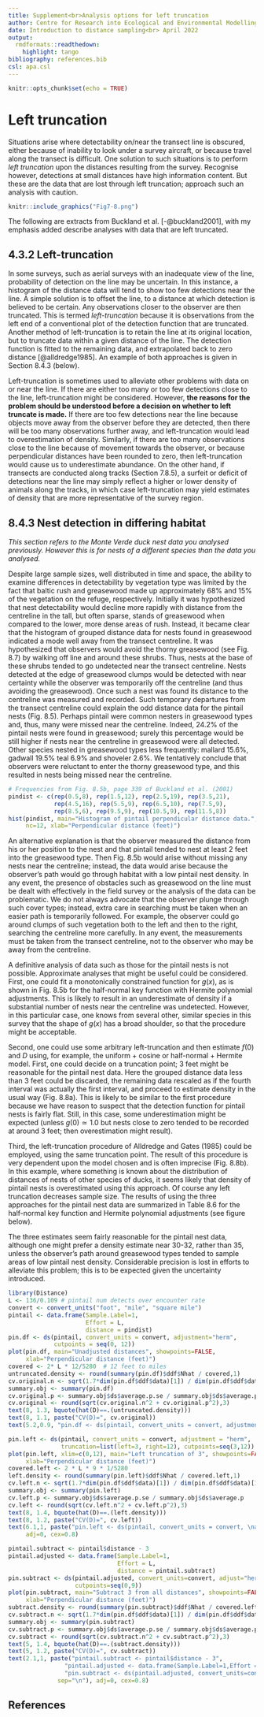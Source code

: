 ```yaml
---
title: Supplement<br>Analysis options for left truncation
author: Centre for Research into Ecological and Environmental Modelling <br> **University of St Andrews**
date: Introduction to distance sampling<br> April 2022
output: 
  rmdformats::readthedown:
    highlight: tango
bibliography: references.bib
csl: apa.csl
---
```


```r
knitr::opts_chunk$set(echo = TRUE)
```

# Left truncation

Situations arise where detectability on/near the transect line is obscured, either because of inability to look under a survey aircraft, or because travel along the transect is difficult. One solution to such situations is to perform *left truncation* upon the distances resulting from the survey. Recognise however, detections at small distances have high information content. But these are the data that are lost through left truncation; approach such an analysis with caution.

```r
knitr::include_graphics("Fig7-8.png")
```

The following are extracts from Buckland et al. [-@buckland2001], with my emphasis added describe analyses with data that are left truncated.

## 4.3.2 Left-truncation

In some surveys, such as aerial surveys with an inadequate view of the line, probability of detection on the line may be uncertain. In this instance, a histogram of the distance data will tend to show too few detections near the line. A simple solution is to offset the line, to a distance at which detection is believed to be certain. Any observations closer to the observer are then truncated. This is termed *left-truncation* because it is observations from the left end of a conventional plot of the detection function that are truncated. Another method of left-truncation is to retain the line at its original location, but to truncate data within a given distance of the line. The detection function is fitted to the remaining data, and extrapolated back to zero distance [@alldredge1985]. An example of both approaches is given in Section 8.4.3 (below).

Left-truncation is sometimes used to alleviate other problems with data on or near the line. If there are either too many or too few detections close to the line, left-truncation might be considered. However, **the reasons for the problem should be understood before a decision on whether to left truncate is made.** If there are too few detections near the line because objects move away from the observer before they are detected, then there will be too many observations further away, and left-truncation would lead to overestimation of density. Similarly, if there are too many observations close to the line because of movement towards the observer, or because perpendicular distances have been rounded to zero, then left-truncation would cause us to underestimate abundance. On the other hand, if transects are conducted along tracks (Section 7.8.5), a surfeit or deficit of detections near the line may simply reflect a higher or lower density of animals along the tracks, in which case left-truncation may yield estimates of density that are more representative of the survey region.

## 8.4.3 Nest detection in differing habitat

*This section refers to the Monte Verde duck nest data you analysed previously. However this is for nests of a different species than the data you analysed.*

Despite large sample sizes, well distributed in time and space, the ability to examine differences in detectability by vegetation type was limited by the fact that baltic rush and greasewood made up approximately 68% and 15% of the vegetation on the refuge, respectively. Initially it was hypothesized that nest detectability would decline more rapidly with distance from the centreline in the tall, but often sparse, stands of greasewood when compared to the lower, more dense areas of rush. Instead, it became clear that the histogram of grouped distance data for nests found in greasewood indicated a mode well away from the transect centreline. It was hypothesized that observers would avoid the thorny greasewood (see Fig. 8.7) by walking off line and around these shrubs. Thus, nests at the base of these shrubs tended to go undetected near the transect centreline. Nests detected at the edge of greasewood clumps would be detected with near certainty while the observer was temporarily off the centreline (and thus avoiding the greasewood). Once such a nest was found its distance to the centreline was measured and recorded. Such temporary departures from the transect centreline could explain the odd distance data for the pintail nests (Fig. 8.5). Perhaps pintail were common nesters in greasewood types and, thus, many were missed near the centreline. Indeed, 24.2% of the pintail nests were found in greasewood; surely this percentage would be still higher if nests near the centreline in greasewood were all detected. Other species nested in greasewood types less frequently: mallard 15.6%, gadwall 19.5% teal 6.9% and shoveler 2.6%. We tentatively conclude that observers were reluctant to enter the thorny greasewood type, and this resulted in nests being missed near the centreline.

```r
# Frequencies from Fig. 8.5b, page 339 of Buckland et al. (2001)
pindist <- c(rep(0.5,8), rep(1.5,12), rep(2.5,19), rep(3.5,21),
             rep(4.5,16), rep(5.5,9), rep(6.5,10), rep(7.5,9),
             rep(8.5,6), rep(9.5,9), rep(10.5,9), rep(11.5,8))
hist(pindist, main="Histogram of pintail perpendicular distance data.", 
     nc=12, xlab="Perpendicular distance (feet)")
```

An alternative explanation is that the observer measured the distance from his or her position to the nest and that pintail tended to nest at least 2 feet into the greasewood type. Then Fig. 8.5b would arise without missing any nests near the centreline; instead, the data would arise because the observer's path would go through habitat with a low pintail nest density. In any event, the presence of obstacles such as greasewood on the line must be dealt with effectively in the field survey or the analysis of the data can be problematic. We do not always advocate that the observer plunge through such cover types; instead, extra care in searching must be taken when an easier path is temporarily followed. For example, the observer could go around clumps of such vegetation both to the left and then to the right, searching the centreline more carefully. In any event, the measurements must be taken from the transect centreline, not to the observer who may be away from the centreline.

A definitive analysis of data such as those for the pintail nests is not possible. Approximate analyses that might be useful could be considered. First, one could fit a monotonically constrained function for $g(x),$ as is shown in Fig. 8.5b for the half-normal key function with Hermite polynomial adjustments. This is likely to result in an underestimate of density if a substantial number of nests near the centreline was undetected. However, in this particular case, one knows from several other, similar species in this survey that the shape of $g(x)$ has a broad shoulder, so that the procedure might be acceptable.

Second, one could use some arbitrary left-truncation and then estimate $f(0)$ and $D$ using, for example, the uniform + cosine or half-normal + Hermite model. First, one could decide on a truncation point; 3 feet might be reasonable for the pintail nest data. Here the grouped distance data less than 3 feet could be discarded, the remaining data rescaled as if the fourth interval was actually the first interval, and proceed to estimate density in the usual way (Fig. 8.8a). This is likely to be similar to the first procedure because we have reason to suspect that the detection function for pintail nests is fairly flat. Still, in this case, some underestimation might be expected (unless $g(0) \simeq 1.0$ but nests close to zero tended to be recorded at around 3 feet; then overestimation might result).

Third, the left-truncation procedure of Alldredge and Gates (1985) could be employed, using the same truncation point. The result of this procedure is very dependent upon the model chosen and is often imprecise (Fig. 8.8b). In this example, where something is known about the distribution of distances of nests of other species of ducks, it seems likely that density of pintail nests is overestimated using this approach. Of course any left truncation decreases sample size. The results of using the three approaches for the pintail nest data are summarized in Table 8.6 for the half-normal key function and Hermite polynomial adjustments (see figure below).

The three estimates seem fairly reasonable for the pintail nest data, although one might prefer a density estimate near 30-32, rather than 35, unless the observer's path around greasewood types tended to sample areas of low pintail nest density. Considerable precision is lost in efforts to alleviate this problem; this is to be expected given the uncertainty introduced.

```r
library(Distance)
L <- 136/0.109 # pintail num detects over encounter rate
convert <- convert_units("foot", "mile", "square mile")
pintail <- data.frame(Sample.Label=1,
                      Effort = L,
                      distance = pindist)
pin.df <- ds(pintail, convert_units = convert, adjustment="herm",
             cutpoints = seq(0, 12))
plot(pin.df, main="Unadjusted distances", showpoints=FALSE,
     xlab="Perpendicular distance (feet)")
covered <- 2* L * 12/5280  # 12 feet to miles
untruncated.density <- round(summary(pin.df)$ddf$Nhat / covered,1)
cv.original.n <- sqrt(1.7*dim(pin.df$ddf$data)[1]) / dim(pin.df$ddf$data)[1]
summary.obj <- summary(pin.df)
cv.original.p <- summary.obj$ds$average.p.se / summary.obj$ds$average.p
cv.original <- round(sqrt(cv.original.n^2 + cv.original.p^2),3)
text(8, 1.3, bquote(hat(D)==.(untruncated.density)))
text(8, 1.1, paste("CV(D)=", cv.original))
text(5.2,0.9, "pin.df <- ds(pintail, convert_units = convert, adjustment='herm',\ncutpoints = seq(0, 12))", adj=0, cex=0.8)

pin.left <- ds(pintail, convert_units = convert, adjustment = "herm",
               truncation=list(left=3, right=12), cutpoints=seq(3,12))
plot(pin.left, xlim=c(0,12), main="Left truncation of 3", showpoints=FALSE, 
     xlab="Perpendicular distance (feet)")
covered.left <- 2 * L * 9 * 1/5280
left.density <- round(summary(pin.left)$ddf$Nhat / covered.left,1)
cv.left.n <- sqrt(1.7*dim(pin.df$ddf$data)[1]) / dim(pin.df$ddf$data)[1]
summary.obj <- summary(pin.left)
cv.left.p <- summary.obj$ds$average.p.se / summary.obj$ds$average.p
cv.left <- round(sqrt(cv.left.n^2 + cv.left.p^2),3)
text(8, 1.4, bquote(hat(D)==.(left.density)))
text(8, 1.2, paste("CV(D)=", cv.left))
text(6.1,1, paste("pin.left <- ds(pintail, convert_units = convert, \nadjustment = 'herm',\ntruncation=list(left=3, right=12), cutpoints=seq(3,12))"),
     adj=0, cex=0.8)

pintail.subtract <- pintail$distance - 3
pintail.adjusted <- data.frame(Sample.Label=1,
                               Effort = L,
                               distance = pintail.subtract)
pin.subtract <- ds(pintail.adjusted, convert_units=convert, adjust="herm",
                   cutpoints=seq(0,9))
plot(pin.subtract, main="Subtract 3 from all distances", showpoints=FALSE, 
     xlab="Perpendicular distance (feet)")
subtract.density <- round(summary(pin.subtract)$ddf$Nhat / covered.left,1)
cv.subtract.n <- sqrt(1.7*dim(pin.df$ddf$data)[1]) / dim(pin.df$ddf$data)[1]
summary.obj <- summary(pin.subtract)
cv.subtract.p <- summary.obj$ds$average.p.se / summary.obj$ds$average.p
cv.subtract <- round(sqrt(cv.subtract.n^2 + cv.subtract.p^2),3)
text(5, 1.4, bquote(hat(D)==.(subtract.density)))
text(5, 1.2, paste("CV(D)=", cv.subtract))
text(2.1,1, paste("pintail.subtract <- pintail$distance - 3",
                "pintail.adjusted <- data.frame(Sample.Label=1,Effort = L,distance = pintail.subtract)",                
                "pin.subtract <- ds(pintail.adjusted, convert_units=convert, \nadjust='herm',cutpoints=seq(0,9))",
              sep="\n"), adj=0, cex=0.8)
```

## References
